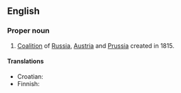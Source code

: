 ==English==
{{wikipedia}}

===Proper noun===
{{en-proper-noun}}

# [[coalition|Coalition]] of [[Russia]], [[Austria]] and [[Prussia]] created in 1815.

====Translations====
{{trans-top|coalition}}
* Croatian: {{t-|hr|Sveta Alijansa|f}}
* Finnish: {{t-|fi|Pyhä allianssi}}
{{trans-mid}}
{{trans-bottom}}